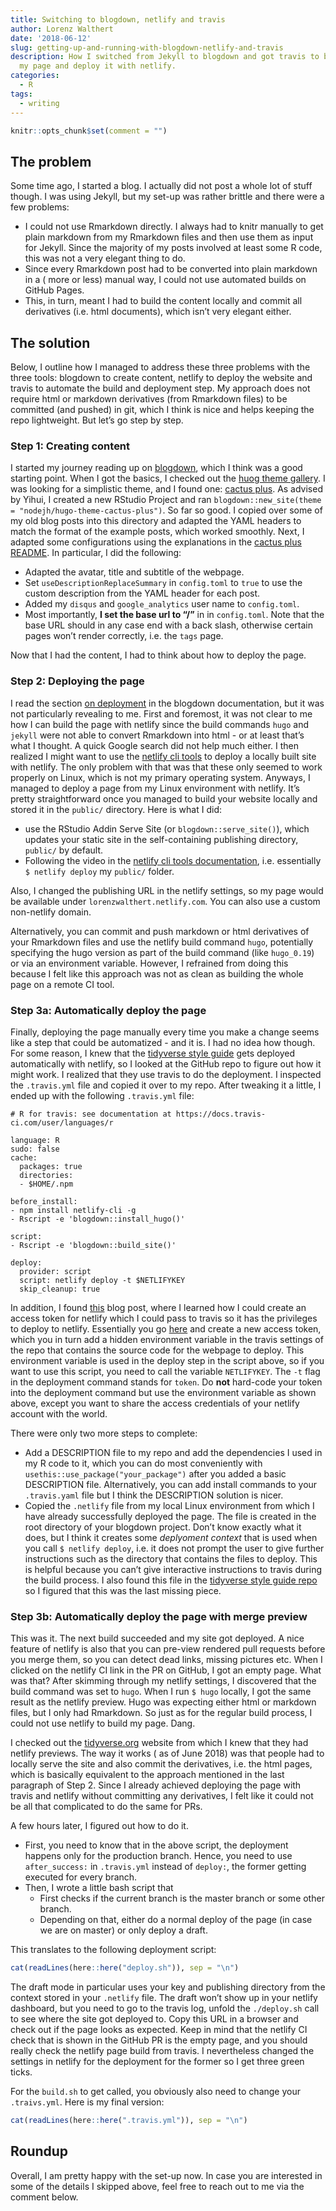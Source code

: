 ```yaml
---
title: Switching to blogdown, netlify and travis
author: Lorenz Walthert
date: '2018-06-12'
slug: getting-up-and-running-with-blogdown-netlify-and-travis
description: How I switched from Jekyll to blogdown and got travis to build 
  my page and deploy it with netlify.
categories:
  - R
tags:
  - writing
---
```

```r
knitr::opts_chunk$set(comment = "")
```


## The problem
Some time ago, I started a blog. I actually did not post a whole lot of stuff 
though. I was using Jekyll, but my set-up was rather brittle and there were 
a few problems:

- I could not use Rmarkdown directly. I always had to knitr manually to get 
  plain markdown from my Rmarkdown files and then use them as input for Jekyll. 
  Since the majority of my posts 
  involved at least some R code, this was not a very elegant thing to do.
- Since every Rmarkdown post had to be converted into plain markdown in a (
  more or less) manual way, I could not use automated builds on GitHub Pages. 
- This, in turn, meant I had to build the content locally and commit all 
  derivatives (i.e. html documents), which isn't very elegant either.
  

## The solution

Below, I outline how I managed to address these three problems with the three
tools: blogdown to create content, netlify to deploy the website and travis to 
automate the build and deployment step. My approach does not require html or
markdown derivatives (from Rmarkdown files) to be committed (and pushed) in git, 
which I think is nice and helps keeping the repo lightweight.
But let's go step by step.

### Step 1: Creating content

I started my journey reading up on 
[blogdown](https://bookdown.org/yihui/blogdown/), which I think was a good
starting point. When I got the basics, I checked out the 
[huog theme gallery](https://themes.gohugo.io/). I was looking for a simplistic
theme, and I found one: [cactus plus](https://themes.gohugo.io/hugo-theme-cactus-plus/).
As advised by Yihui, I created a new RStudio Project and ran
`blogdown::new_site(theme = "nodejh/hugo-theme-cactus-plus")`. So far so good.
I copied over some of my old blog posts into this directory and adapted the YAML
headers to match the format of the example posts, which worked smoothly.
Next, I adapted some configurations using the explanations in the 
[cactus plus README](https://github.com/nodejh/hugo-theme-cactus-plus#example-site).
In particular, I did the following:

* Adapted the avatar, title and subtitle of the webpage.
* Set `useDescriptionReplaceSummary` in `config.toml` to `true` to use the 
  custom description from the YAML header for each post.
* Added my `disqus` and `google_analytics` user name to `config.toml`.
* Most importantly, **I set the base url to "/"** in in `config.toml`. Note 
  that the base URL should in any case end with a back slash, otherwise certain
  pages won't render correctly, i.e. the `tags` page.

Now that I had the content, I had to think about how to deploy the page.

### Step 2: Deploying the page

I read the section [on deployment](https://bookdown.org/yihui/blogdown/deployment.html) in the blogdown documentation, but it was not particularly revealing to me. First and foremost, 
it was not clear to me how I can build the page with netlify since
the build commands `hugo` and `jekyll` were not able to convert Rmarkdown into
html - or at least that's what I thought. A quick Google search did not 
help much either. I then realized I might want to use the 
[netlify cli tools](https://www.netlify.com/docs/cli/) to deploy a locally
built site with netlify. The only problem with that was that these only seemed 
to work properly on Linux, which is not my primary operating system. Anyways, I 
managed to deploy a page from my Linux environment with netlify. It's pretty 
straightforward once you managed to build your website locally and stored it 
in the `public/` directory. Here is what I did:

* use the RStudio Addin Serve Site (or `blogdown::serve_site()`), which 
  updates your static site in the self-containing publishing directory, 
  `public/` by default.
* Following the video in the 
  [netlify cli tools documentation](https://www.netlify.com/docs/cli/), i.e.
  essentially `$ netlify deploy` my `public/` folder.
  
Also, I changed the publishing URL in the netlify settings, so my page would 
be available under `lorenzwalthert.netlify.com`. You can also use a custom 
non-netlify domain.

Alternatively, you can commit and push markdown or html derivatives of your 
Rmarkdown files and use the netlify build command `hugo`, potentially specifying
the hugo version as part of the build command (like `hugo_0.19`) or via an 
environment variable. However, I refrained from doing this because I felt like
this approach was not as clean as building the whole page on a remote CI tool.

### Step 3a: Automatically deploy the page

Finally, deploying the page manually every time you make a change seems like a
step that could be automatized - and it is. I had no idea how though. For some 
reason, I knew that the [tidyverse style guide](http://style.tidyverse.org) 
gets deployed automatically with netlify, so I looked at the GitHub repo to 
figure out how it might work. I realized that they use travis to do the 
deployment. I inspected the `.travis.yml` file and copied it over to my repo.
After tweaking it a little, I ended up with the following `.travis.yml` file:

```
# R for travis: see documentation at https://docs.travis-ci.com/user/languages/r

language: R
sudo: false
cache:
  packages: true
  directories:
  - $HOME/.npm

before_install:
- npm install netlify-cli -g
- Rscript -e 'blogdown::install_hugo()'

script:
- Rscript -e 'blogdown::build_site()'

deploy:
  provider: script
  script: netlify deploy -t $NETLIFYKEY
  skip_cleanup: true
```

In addition, I found [this](https://therocketeers.github.io/blog/using-travis-ci-to-deploy-jekyll-on-netlify/) blog post, where I learned how I could create an 
access token for netlify which I could pass to travis so it has the 
privileges to deploy to netlify. Essentially you go [here](https://app.netlify.com/applications) and create a new access
token, which you in turn add a hidden environment variable in the travis 
settings of the repo that contains the source code for the webpage to deploy. 
This environment variable is used in the deploy step in the script above, so if 
you want to use this script, you need to call the variable `NETLIFYKEY`. 
The `-t` flag in
the deployment command stands for `token`. Do **not** hard-code your token into 
the deployment command but use the environment variable as shown above, except 
you want to share the access credentials of your netlify account with the world.

There were only two more steps to complete:

* Add a DESCRIPTION file to my repo and add the dependencies I used in my 
  R code to it, which you
  can do most conveniently with `usethis::use_package("your_package")` after 
  you added a basic DESCRIPTION file. 
  Alternatively, you can add install commands to your `.travis.yaml` file but 
  I think the DESCRIPTION solution is nicer.
* Copied the `.netlify` file from my local Linux environment from which I have 
  already successfully deployed the page. The file is created in the root 
  directory of your blogdown project. Don't know exactly what it does, but 
  I think it creates some *deplyoment context* that is used when you call 
  `$ netlify deploy`, 
  i.e. it does not prompt the user to give further instructions such as the 
  directory that contains the files to deploy. This is helpful because you can't
  give interactive instructions to travis during the build process.
  I also found this file in the 
  [tidyverse style guide repo](https://github.com/tidyverse/style) so I figured 
  that this was the last missing piece.


### Step 3b: Automatically deploy the page with merge preview

This was it. The next build succeeded and my site got deployed. A nice feature
of netlify is also that you can pre-view rendered pull requests before you 
merge them, so you can detect dead links, missing pictures etc. When I clicked 
on the netlify CI link in the PR on GitHub, I got an empty page. What was that? 
After skimming through my netlify settings, I discovered that the build command
was set to `hugo`. When I run `$ hugo` locally, I got the same result as the 
netlify preview. Hugo was expecting either html or markdown files, but I only
had Rmarkdown. So just as for the regular build process, I could not use netlify
to build my page. Dang.

I checked out the [tidyverse.org](https://github.com/tidyverse/tidyverse.org)
website from which I knew that they had netlify previews. The way it works (
as of June 2018) was that people had to locally serve the site and also commit
the derivatives, i.e. the html pages, which is basically equivalent to the 
approach mentioned in the last paragraph of Step 2. Since I already achieved 
deploying the page with travis and netlify without committing any derivatives, I 
felt like it could not be all that complicated to do the same for PRs.

A few hours later, I figured out how to do it.

* First, you need to know that in the above script, the deployment happens 
  only for the production branch. Hence, you need to use `after_success:` in 
  `.travis.yml` instead of `deploy:`, the former getting executed for every 
  branch.
* Then, I wrote a little bash script that
    * First checks if the current branch is the master branch or some other 
      branch.
    * Depending on that, either do a normal deploy of the page (in case we are
      on master) or only deploy a draft.

This translates to the following deployment script:

```r
cat(readLines(here::here("deploy.sh")), sep = "\n")
```


The draft mode in particular uses your key and publishing directory from the 
context stored in your `.netlify` file. The draft won't show up in your netlify
dashboard, but you need to go to the travis log, unfold the `./deploy.sh` call 
to see where the site got deployed to. Copy this URL in a browser and check out 
if the page looks as expected. Keep in mind that the netlify CI check that is 
shown in the GitHub PR is the empty page, and you should really check the 
netlify page build from travis.
I nevertheless changed the settings in netlify for the deployment for the 
former so I get three green ticks.

For the `build.sh` to get called, you obviously also need to change your
`.traivs.yml`. Here is my final version:

```r
cat(readLines(here::here(".travis.yml")), sep = "\n")
```

## Roundup

Overall, I am pretty happy with the set-up now. In case you are interested in 
some of the details I skipped above, feel free to reach out to me via the 
comment below.